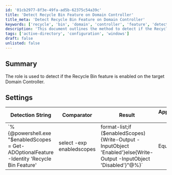 ```yaml
---
id: '01cb2977-8f3e-49fa-ad5b-62375c54a39c'
title: 'Detect Recycle Bin Feature on Domain Controller'
title_meta: 'Detect Recycle Bin Feature on Domain Controller'
keywords: ['recycle', 'bin', 'domain', 'controller', 'feature', 'detection']
description: 'This document outlines the method to detect if the Recycle Bin feature is enabled on a target Domain Controller using a specific detection string and provides details on the applicable operating system.'
tags: ['active-directory', 'configuration', 'windows']
draft: false
unlisted: false
---
```

## Summary

The role is used to detect if the Recycle Bin feature is enabled on the target Domain Controller.

## Settings

| Detection String                                                                                                                                                     | Comparator | Result  | Applicable OS |
|----------------------------------------------------------------------------------------------------------------------------------------------------------------------|------------|---------|----------------|
| `%\{@powershell.exe "$enabledScopes = Get-ADOptionalFeature -Identity 'Recycle Bin Feature'|select -exp enabledscopes|format-list;if ($enabledScopes)\{Write-Output -InputObject 'Enabled'}else\{Write-Output -InputObject 'Disabled'}"@%}` | Equals     | Enabled | Windows        |













